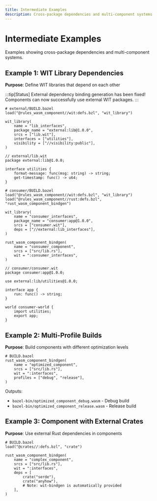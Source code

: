 ```yaml
---
title: Intermediate Examples
description: Cross-package dependencies and multi-component systems
---
```


# Intermediate Examples

Examples showing cross-package dependencies and multi-component systems.

## Example 1: WIT Library Dependencies

**Purpose**: Define WIT libraries that depend on each other

:::tip[Status]
External dependency binding generation has been fixed! Components can now successfully use external WIT packages.
:::

```starlark
# external/BUILD.bazel
load("@rules_wasm_component//wit:defs.bzl", "wit_library")

wit_library(
    name = "lib_interfaces",
    package_name = "external:lib@1.0.0",
    srcs = ["lib.wit"],
    interfaces = ["utilities"],
    visibility = ["//visibility:public"],
)
```

```wit
// external/lib.wit
package external:lib@1.0.0;

interface utilities {
    format-message: func(msg: string) -> string;
    get-timestamp: func() -> u64;
}
```

```starlark
# consumer/BUILD.bazel
load("@rules_wasm_component//wit:defs.bzl", "wit_library")
load("@rules_wasm_component//rust:defs.bzl", "rust_wasm_component_bindgen")

wit_library(
    name = "consumer_interfaces",
    package_name = "consumer:app@1.0.0",
    srcs = ["consumer.wit"],
    deps = ["//external:lib_interfaces"],
)

rust_wasm_component_bindgen(
    name = "consumer_component",
    srcs = ["src/lib.rs"],
    wit = ":consumer_interfaces",
)
```

```wit
// consumer/consumer.wit
package consumer:app@1.0.0;

use external:lib/utilities@1.0.0;

interface app {
    run: func() -> string;
}

world consumer-world {
    import utilities;
    export app;
}
```

## Example 2: Multi-Profile Builds

**Purpose**: Build components with different optimization levels

```starlark
# BUILD.bazel
rust_wasm_component_bindgen(
    name = "optimized_component",
    srcs = ["src/lib.rs"],
    wit = ":interfaces",
    profiles = ["debug", "release"],
)
```

Outputs:

- `bazel-bin/optimized_component_debug.wasm` - Debug build
- `bazel-bin/optimized_component_release.wasm` - Release build

## Example 3: Component with External Crates

**Purpose**: Use external Rust dependencies in components

```starlark
# BUILD.bazel
load("@crates//:defs.bzl", "crate")

rust_wasm_component_bindgen(
    name = "complex_component",
    srcs = ["src/lib.rs"],
    wit = ":interfaces",
    deps = [
        crate("serde"),
        crate("anyhow"),
        # Note: wit-bindgen is automatically provided
    ],
)
```
